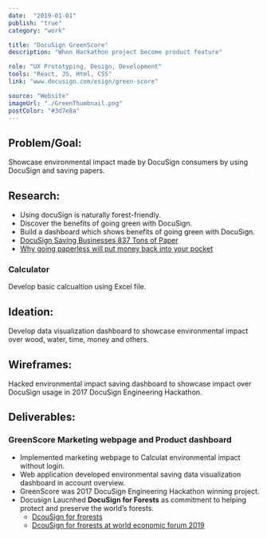 ```yaml
---
date:  "2019-01-01"
publish: "true" 
category: "work"

title: "DocuSign GreenScore"
description: "When Hackathon project become product feature"

role: "UX Prototyping, Design, Development"
tools: "React, JS, Html, CSS" 
link: "www.docusign.com/esign/green-score" 

source: "Website"
imageUrl: "./GreenThumbnail.png"
postColor: "#3d7e8a"
---
```



## Problem/Goal:
Showcase environmental impact made by DocuSign consumers by using DocuSign and saving papers.

## Research:
- Using docuSign is naturally forest-friendly.
- Discover the benefits of going green with DocuSign.
- Build a dashboard which shows benefits of going green with DocuSign.
- [DocuSign Saving Businesses 837 Tons of Paper](https://www.docusign.com/press-releases/docusign-delivers-green-by-saving-businesses-837-tons-of-paper-and-millions-in)
- [Why going paperless will put money back into your pocket](https://www.docusign.com/blog/why-going-paperless-will-put-money-back-into-your-pocket/)

### Calculator
Develop basic calcualtion using Excel file.
<ImageWrap srcName="GreenscoreCalculator" width="65"/>

## Ideation:
Develop data visualization dashboard to showcase environmental impact over wood, water, time, money and others.

## Wireframes:
Hacked environmental impact saving dashboard to showcase impact over DocuSign usage in 2017 DocuSign Engineering Hackathon. 

<PhotoGallery variant="DocusignGreenscore"/>

## Deliverables:

### GreenScore Marketing webpage and Product dashboard
- Implemented marketing webpage to Calculat environmental impact without login.
- Web application developed environmental saving data visualization dashboard in account overview. 
- GreenScore was 2017 DocuSign Engineering Hackathon winning project.
- Docusign Laucnhed **DocuSign for Forests**   as commitment to helping protect and preserve the world’s forests. 
  - [DcouSign for frorests](https://www.docusign.com/forests)
  - [DcouSign for frorests at world economic forum 2019](https://www.docusign.com/blog/docusign-unveils-new-docusign-for-forests-initiative-at-world-economic-forum-2019/)

<PhotoGallery variant="DocusignGreenscoreProduct" columns={2}/>

